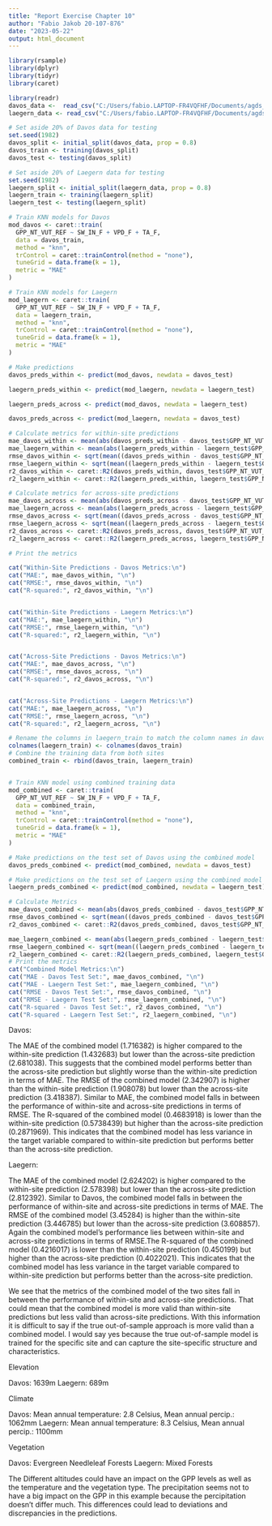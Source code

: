 ```yaml
---
title: "Report Exercise Chapter 10"
author: "Fabio Jakob 20-107-876"
date: "2023-05-22"
output: html_document
---
```


```r
library(rsample)
library(dplyr)
library(tidyr)
library(caret)

library(readr)
davos_data <-  read_csv("C:/Users/fabio.LAPTOP-FR4VQFHF/Documents/agds_report_fabiojakob/Data/FLX_CH-Dav_FLUXNET2015_FULLSET_DD_1997-2014_1-3.csv")
laegern_data <- read_csv("C:/Users/fabio.LAPTOP-FR4VQFHF/Documents/agds_report_fabiojakob/Data/FLX_CH-Lae_FLUXNET2015_FULLSET_DD_2004-2014_1-4.csv")

# Set aside 20% of Davos data for testing
set.seed(1982)
davos_split <- initial_split(davos_data, prop = 0.8)
davos_train <- training(davos_split)
davos_test <- testing(davos_split)

# Set aside 20% of Laegern data for testing
set.seed(1982)  
laegern_split <- initial_split(laegern_data, prop = 0.8)
laegern_train <- training(laegern_split)
laegern_test <- testing(laegern_split)
```
```r
# Train KNN models for Davos
mod_davos <- caret::train(
  GPP_NT_VUT_REF ~ SW_IN_F + VPD_F + TA_F,
  data = davos_train,
  method = "knn",
  trControl = caret::trainControl(method = "none"),
  tuneGrid = data.frame(k = 1),
  metric = "MAE"
)

# Train KNN models for Laegern
mod_laegern <- caret::train(
  GPP_NT_VUT_REF ~ SW_IN_F + VPD_F + TA_F,
  data = laegern_train,
  method = "knn",
  trControl = caret::trainControl(method = "none"),
  tuneGrid = data.frame(k = 1),
  metric = "MAE"
)

# Make predictions 
davos_preds_within <- predict(mod_davos, newdata = davos_test)

laegern_preds_within <- predict(mod_laegern, newdata = laegern_test)

laegern_preds_across <- predict(mod_davos, newdata = laegern_test)

davos_preds_across <- predict(mod_laegern, newdata = davos_test)

# Calculate metrics for within-site predictions
mae_davos_within <- mean(abs(davos_preds_within - davos_test$GPP_NT_VUT_REF))
mae_laegern_within <- mean(abs(laegern_preds_within - laegern_test$GPP_NT_VUT_REF))
rmse_davos_within <- sqrt(mean((davos_preds_within - davos_test$GPP_NT_VUT_REF)^2))
rmse_laegern_within <- sqrt(mean((laegern_preds_within - laegern_test$GPP_NT_VUT_REF)^2))
r2_davos_within <- caret::R2(davos_preds_within, davos_test$GPP_NT_VUT_REF)
r2_laegern_within <- caret::R2(laegern_preds_within, laegern_test$GPP_NT_VUT_REF)

# Calculate metrics for across-site predictions
mae_davos_across <- mean(abs(davos_preds_across - davos_test$GPP_NT_VUT_REF))
mae_laegern_across <- mean(abs(laegern_preds_across - laegern_test$GPP_NT_VUT_REF))
rmse_davos_across <- sqrt(mean((davos_preds_across - davos_test$GPP_NT_VUT_REF)^2))
rmse_laegern_across <- sqrt(mean((laegern_preds_across - laegern_test$GPP_NT_VUT_REF)^2))
r2_davos_across <- caret::R2(davos_preds_across, davos_test$GPP_NT_VUT_REF)
r2_laegern_across <- caret::R2(laegern_preds_across, laegern_test$GPP_NT_VUT_REF)

# Print the metrics

cat("Within-Site Predictions - Davos Metrics:\n")
cat("MAE:", mae_davos_within, "\n")
cat("RMSE:", rmse_davos_within, "\n")
cat("R-squared:", r2_davos_within, "\n")


cat("Within-Site Predictions - Laegern Metrics:\n")
cat("MAE:", mae_laegern_within, "\n")
cat("RMSE:", rmse_laegern_within, "\n")
cat("R-squared:", r2_laegern_within, "\n")


cat("Across-Site Predictions - Davos Metrics:\n")
cat("MAE:", mae_davos_across, "\n")
cat("RMSE:", rmse_davos_across, "\n")
cat("R-squared:", r2_davos_across, "\n")


cat("Across-Site Predictions - Laegern Metrics:\n")
cat("MAE:", mae_laegern_across, "\n")
cat("RMSE:", rmse_laegern_across, "\n")
cat("R-squared:", r2_laegern_across, "\n")
```
```r
# Rename the columns in laegern_train to match the column names in davos_train because of error that occurs
colnames(laegern_train) <- colnames(davos_train)
# Combine the training data from both sites
combined_train <- rbind(davos_train, laegern_train)


# Train KNN model using combined training data
mod_combined <- caret::train(
  GPP_NT_VUT_REF ~ SW_IN_F + VPD_F + TA_F,
  data = combined_train,
  method = "knn",
  trControl = caret::trainControl(method = "none"),
  tuneGrid = data.frame(k = 1),
  metric = "MAE"
)

# Make predictions on the test set of Davos using the combined model
davos_preds_combined <- predict(mod_combined, newdata = davos_test)

# Make predictions on the test set of Laegern using the combined model
laegern_preds_combined <- predict(mod_combined, newdata = laegern_test)

# Calculate Metrics 
mae_davos_combined <- mean(abs(davos_preds_combined - davos_test$GPP_NT_VUT_REF))
rmse_davos_combined <- sqrt(mean((davos_preds_combined - davos_test$GPP_NT_VUT_REF)^2))
r2_davos_combined <- caret::R2(davos_preds_combined, davos_test$GPP_NT_VUT_REF)

mae_laegern_combined <- mean(abs(laegern_preds_combined - laegern_test$GPP_NT_VUT_REF))
rmse_laegern_combined <- sqrt(mean((laegern_preds_combined - laegern_test$GPP_NT_VUT_REF)^2))
r2_laegern_combined <- caret::R2(laegern_preds_combined, laegern_test$GPP_NT_VUT_REF)
# Print the metrics
cat("Combined Model Metrics:\n")
cat("MAE - Davos Test Set:", mae_davos_combined, "\n")
cat("MAE - Laegern Test Set:", mae_laegern_combined, "\n")
cat("RMSE - Davos Test Set:", rmse_davos_combined, "\n")
cat("RMSE - Laegern Test Set:", rmse_laegern_combined, "\n")
cat("R-squared - Davos Test Set:", r2_davos_combined, "\n")
cat("R-squared - Laegern Test Set:", r2_laegern_combined, "\n")

```
Davos:

The MAE of the combined model (1.716382) is higher compared to the within-site prediction (1.432683) but lower than the across-site prediction (2.681038). This suggests that the combined model performs better than the across-site prediction but slightly worse than the within-site prediction in terms of MAE. The RMSE of the combined model (2.342907) is higher than the within-site prediction (1.908078) but lower than the across-site prediction (3.418387). Similar to MAE, the combined model falls in between the performance of within-site and across-site predictions in terms of RMSE. The R-squared of the combined model (0.4683918) is lower than the within-site prediction (0.5738439) but higher than the across-site prediction (0.2871969). This indicates that the combined model has less variance in the target variable compared to within-site prediction but performs better than the across-site prediction.

Laegern:

The MAE of the combined model (2.624202) is higher compared to the within-site prediction (2.578398) but lower than the across-site prediction (2.812392). Similar to Davos, the combined model falls in between the performance of within-site and across-site predictions in terms of MAE. The RMSE of the combined model (3.45284) is higher than the within-site prediction (3.446785) but lower than the across-site prediction (3.608857). Again the combined model's performance lies between within-site and across-site predictions in terms of RMSE.The R-squared of the combined model (0.4216017) is lower than the within-site prediction (0.450199) but higher than the across-site prediction (0.4022021). This indicates that the combined model has less variance in the target variable compared to within-site prediction but performs better than the across-site prediction.

We see that the metrics of the combined model of the two sites fall in between the performance of within-site and across-site predictions. That could mean that the combined model is more valid than within-site predictions but less valid than across-site predictions. With this information it is difficult to say if the true out-of-sample approach is more valid than a combined model. I would say yes because the true out-of-sample model is trained for the specific site and can capture the site-specific structure and characteristics.

Elevation

Davos: 1639m
Laegern: 689m

Climate

Davos: Mean annual temperature: 2.8 Celsius, Mean annual percip.: 1062mm
Laegern: Mean annual temperature: 8.3 Celsius, Mean annual percip.: 1100mm


Vegetation

Davos: Evergreen Needleleaf Forests
Laegern: Mixed Forests

The Different altitudes could have an impact on the GPP levels as well as the temperature and the vegetation type. The precipitation seems not to have a big impact on the GPP in this example because the percipitation doesn't differ much.
This differences could lead to deviations and discrepancies in the predictions.

